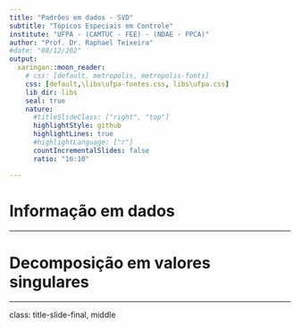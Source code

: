 ```yaml
---
title: "Padrões em dados - SVD"
subtitle: "Tópicos Especiais em Controle"
institute: "UFPA - (CAMTUC - FEE) - (NDAE - PPCA)"
author: "Prof. Dr. Raphael Teixeira"
#date: "08/12/202"
output:
  xaringan::moon_reader:
    # css: [default, metropolis, metropolis-fonts]
    css: [default,\libs\ufpa-fontes.css, libs\ufpa.css]
    lib_dir: libs
    seal: true
    nature:
      #titleSlideClass: ["right", "top"]
      highlightStyle: github
      highlightLines: true
      #highlightLanguage: ["r"]
      countIncrementalSlides: false
      ratio: "16:10"

---
```


# Informação em dados



---

# Decomposição em valores singulares

---
class: title-slide-final, middle
